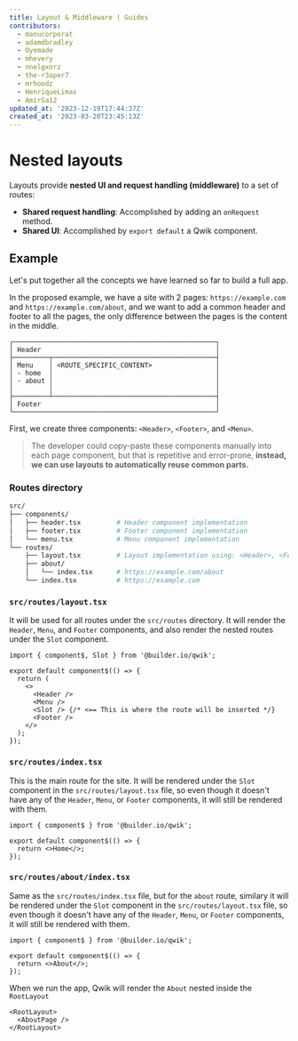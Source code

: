 ```yaml
---
title: Layout & Middleware | Guides
contributors:
  - manucorporat
  - adamdbradley
  - Oyemade
  - mhevery
  - nnelgxorz
  - the-r3aper7
  - mrhoodz
  - HenriqueLimas
  - AmirSa12
updated_at: '2023-12-19T17:44:37Z'
created_at: '2023-03-20T23:45:13Z'
---
```


# Nested layouts

Layouts provide **nested UI and request handling (middleware)** to a set of routes:

- **Shared request handling**: Accomplished by adding an `onRequest` method.
- **Shared UI**: Accomplished by `export default` a Qwik component.

## Example

Let's put together all the concepts we have learned so far to build a full app.

In the proposed example, we have a site with 2 pages: `https://example.com` and `https://example.com/about`, and we want to add a common header and footer to all the pages, the only difference between the pages is the content in the middle.

```
┌───────────────────────────────────────────────────┐
│ Header                                            │
├─────────┬─────────────────────────────────────────┤
│ Menu    │ <ROUTE_SPECIFIC_CONTENT>                │
│ - home  │                                         │
│ - about │                                         │
│         │                                         │
├─────────┴─────────────────────────────────────────┤
│ Footer                                            │
└───────────────────────────────────────────────────┘
```

First, we create three components: `<Header>`, `<Footer>`, and `<Menu>`.

> The developer could copy-paste these components manually into each page component, but that is repetitive and error-prone, **instead, we can use layouts to automatically reuse common parts.**

### Routes directory

```bash
src/
├── components/
│   ├── header.tsx         # Header component implementation
│   ├── footer.tsx         # Footer component implementation
│   └── menu.tsx           # Menu component implementation
└── routes/
    ├── layout.tsx         # Layout implementation using: <Header>, <Footer>, and <Menu>
    ├── about/
    │   └── index.tsx      # https://example.com/about
    └── index.tsx          # https://example.com
```

### `src/routes/layout.tsx`

It will be used for all routes under the `src/routes` directory. It will render the `Header`, `Menu`, and `Footer` components, and also render the nested routes under the `Slot` component.

```tsx title="src/routes/layout.tsx"
import { component$, Slot } from '@builder.io/qwik';

export default component$(() => {
  return (
    <>
      <Header />
      <Menu />
      <Slot /> {/* <== This is where the route will be inserted */}
      <Footer />
    </>
  );
});
```

### `src/routes/index.tsx`

This is the main route for the site. It will be rendered under the `Slot` component in the `src/routes/layout.tsx` file, so even though it doesn't have any of the `Header`, `Menu`, or `Footer` components, it will still be rendered with them.

```tsx title="src/routes/index.tsx"
import { component$ } from '@builder.io/qwik';

export default component$(() => {
  return <>Home</>;
});
```

### `src/routes/about/index.tsx`

Same as the `src/routes/index.tsx` file, but for the `about` route, similary it will be rendered under the `Slot` component in the `src/routes/layout.tsx` file, so even though it doesn't have any of the `Header`, `Menu`, or `Footer` components, it will still be rendered with them.

```tsx title="src/routes/about/index.tsx"
import { component$ } from '@builder.io/qwik';

export default component$(() => {
  return <>About</>;
});
```

When we run the app, Qwik will render the `About` nested inside the `RootLayout`

```tsx
<RootLayout>
  <AboutPage />
</RootLayout>
```
